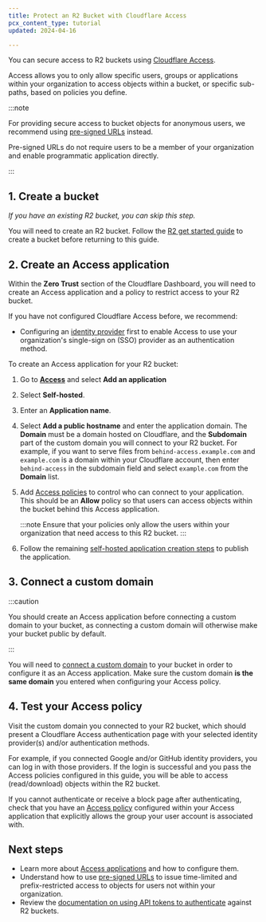```yaml
---
title: Protect an R2 Bucket with Cloudflare Access
pcx_content_type: tutorial
updated: 2024-04-16

---
```



You can secure access to R2 buckets using [Cloudflare Access](/cloudflare-one/applications/configure-apps/).

Access allows you to only allow specific users, groups or applications within your organization to access objects within a bucket, or specific sub-paths, based on policies you define.

:::note


For providing secure access to bucket objects for anonymous users, we recommend using [pre-signed URLs](/r2/api/s3/presigned-urls/) instead.

Pre-signed URLs do not require users to be a member of your organization and enable programmatic application directly.


:::

## 1. Create a bucket

*If you have an existing R2 bucket, you can skip this step.*

You will need to create an R2 bucket. Follow the [R2 get started guide](/r2/get-started/) to create a bucket before returning to this guide.

## 2. Create an Access application

Within the **Zero Trust** section of the Cloudflare Dashboard, you will need to create an Access application and a policy to restrict access to your R2 bucket.

If you have not configured Cloudflare Access before, we recommend:

* Configuring an [identity provider](/cloudflare-one/identity/) first to enable Access to use your organization's single-sign on (SSO) provider as an authentication method.

To create an Access application for your R2 bucket:

1. Go to [**Access**](https://one.dash.cloudflare.com/?to=/:account/access/apps) and select **Add an application**
2. Select **Self-hosted**.
3. Enter an **Application name**.
4. Select **Add a public hostname** and enter the application domain. The **Domain** must be a domain hosted on Cloudflare, and the **Subdomain** part of the custom domain you will connect to your R2 bucket. For example, if you want to serve files from `behind-access.example.com` and `example.com` is a domain within your Cloudflare account, then enter `behind-access` in the subdomain field and select `example.com` from the **Domain** list.
5. Add [Access policies](/cloudflare-one/policies/access/) to control who can connect to your application. This should be an **Allow** policy so that users can access objects within the bucket behind this Access application.

	:::note
	Ensure that your policies only allow the users within your organization that need access to this R2 bucket.
	:::

6. Follow the remaining [self-hosted application creation steps](/cloudflare-one/applications/configure-apps/self-hosted-public-app/) to publish the application.

## 3. Connect a custom domain

:::caution


You should create an Access application before connecting a custom domain to your bucket, as connecting a custom domain will otherwise make your bucket public by default.


:::

You will need to [connect a custom domain](/r2/buckets/public-buckets/#connect-a-bucket-to-a-custom-domain) to your bucket in order to configure it as an Access application. Make sure the custom domain **is the same domain** you entered when configuring your Access policy.

<Render file="custom-domain-steps" />

## 4. Test your Access policy

Visit the custom domain you connected to your R2 bucket, which should present a Cloudflare Access authentication page with your selected identity provider(s) and/or authentication methods.

For example, if you connected Google and/or GitHub identity providers, you can log in with those providers. If the login is successful and you pass the Access policies configured in this guide, you will be able to access (read/download) objects within the R2 bucket.

If you cannot authenticate or receive a block page after authenticating, check that you have an [Access policy](/cloudflare-one/applications/configure-apps/self-hosted-public-app/#1-add-your-application-to-access) configured within your Access application that explicitly allows the group your user account is associated with.

## Next steps

* Learn more about [Access applications](/cloudflare-one/applications/configure-apps/) and how to configure them.
* Understand how to use [pre-signed URLs](/r2/api/s3/presigned-urls/) to issue time-limited and prefix-restricted access to objects for users not within your organization.
* Review the [documentation on using API tokens to authenticate](/r2/api/s3/tokens/) against R2 buckets.
